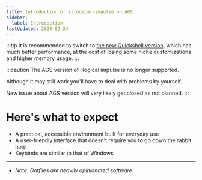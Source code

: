 ```yaml
---
title: Introduction of illogical-impulse on AGS
sidebar:
  label: Introduction
lastUpdated: 2024-02-24
---
```


:::tip
It is recommended to switch to [the new Quickshell version](../../ii-qs/00description/), which has much better performance, at the cost of losing some niche customizations and higher memory usage.
:::

:::caution
The AGS version of illogical impulse is no longer supported.

Although it may still work you'll have to deal with problems by yourself.

New issue about AGS version will very likely get closed as not planned.
:::

# Here's what to expect
- A practical, accessible environment built for everyday use
- A user-friendly interface that doesn't require you to go down the rabbit hole
- Keybinds are similar to that of Windows

---

- _Note: Dotfiles are heavily opinionated software._
